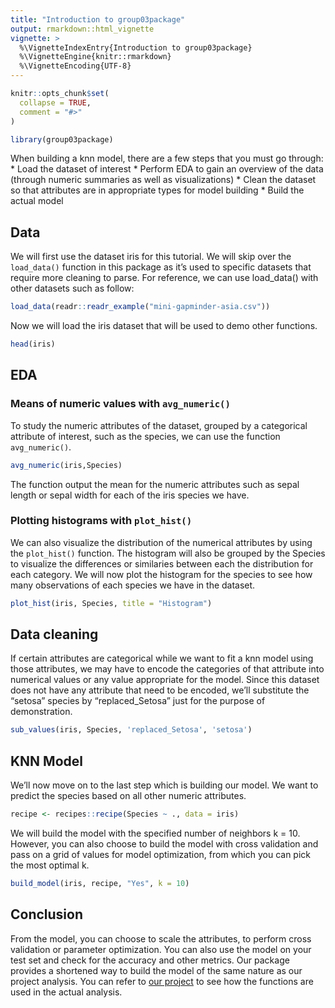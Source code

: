 ```yaml
---
title: "Introduction to group03package"
output: rmarkdown::html_vignette
vignette: >
  %\VignetteIndexEntry{Introduction to group03package}
  %\VignetteEngine{knitr::rmarkdown}
  %\VignetteEncoding{UTF-8}
---
```


```r
knitr::opts_chunk$set(
  collapse = TRUE,
  comment = "#>"
)
```

```r
library(group03package)
```
When building a knn model, there are a few steps that you must go through:
* Load the dataset of interest
* Perform EDA to gain an overview of the data (through numeric summaries as well as visualizations)
* Clean the dataset so that attributes are in appropriate types for model building
* Build the actual model

## Data
We will first use the dataset iris for this tutorial. We will skip over the `load_data()` function in this package as it's used to specific datasets that require more cleaning to parse. For reference, we can use load_data() with other datasets such as follow:
```r
load_data(readr::readr_example("mini-gapminder-asia.csv"))
```
Now we will load the iris dataset that will be used to demo other functions.
```r
head(iris)
```
## EDA
### Means of numeric values with `avg_numeric()`
To study the numeric attributes of the dataset, grouped by a categorical attribute of interest, such as the species, we can use the function `avg_numeric()`.
```r
avg_numeric(iris,Species)
```
The function output the mean for the numeric attributes such as sepal length or sepal width for each of the iris species we have.

### Plotting histograms with `plot_hist()`
We can also visualize the distribution of the numerical attributes by using the `plot_hist()` function. The histogram will also be grouped by the Species to visualize the differences or similaries between each the distribution for each category. We will now plot the histogram for the species to see how many observations of each species we have in the dataset.
```r
plot_hist(iris, Species, title = "Histogram")
```
## Data cleaning
If certain attributes are categorical while we want to fit a knn model using those attributes, we may have to encode the categories of that attribute into numerical values or any value appropriate for the model. Since this dataset does not have any attribute that need to be encoded, we'll substitute the "setosa" species by "replaced_Setosa" just for the purpose of demonstration.
```r
sub_values(iris, Species, 'replaced_Setosa', 'setosa')
```
## KNN Model
We'll now move on to the last step which is building our model. We want to predict the species based on all other numeric attributes.
```r
recipe <- recipes::recipe(Species ~ ., data = iris)
```
We will build the model with the specified number of neighbors k = 10. However, you can also choose to build the model with cross validation and pass on a grid of values for model optimization, from which you can pick the most optimal k.
```r
build_model(iris, recipe, "Yes", k = 10)
```
## Conclusion
From the model, you can choose to scale the attributes, to perform cross validation or parameter optimization. You can also use the model on your test set and check for the accuracy and other metrics. Our package provides a shortened way to build the model of the same nature as our project analysis.
You can refer to [our project](https://github.com/karlie-tr/dsci-310-group-03) to see how the functions are used in the actual analysis.
